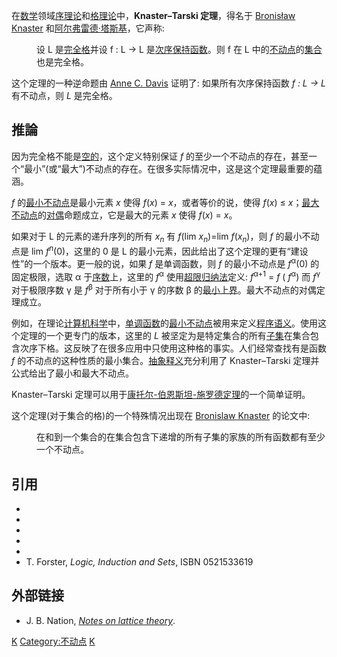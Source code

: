 在[[数学|数学]]领域[[序理论|序理论]]和[[格_(数学)|格理论]]中，'''Knaster–Tarski 定理'''，得名于 [[Bronisław_Knaster|Bronisław Knaster]] 和[[阿尔弗雷德·塔斯基|阿尔弗雷德·塔斯基]]，它声称:

:设 L 是[[完全格|完全格]]并设 f : L → L 是[[单调函数|次序保持]][[函数|函数]]。则 f 在 L 中的[[不动点|不动点]]的[[集合|集合]]也是完全格。

这个定理的一种逆命题由 [[Anne_C._Davis|Anne C. Davis]] 证明了: 如果所有次序保持函数 ''f : L → L'' 有不动点，则 ''L'' 是完全格。

==推論==
因为完全格不能是[[空集|空的]]，这个定义特别保证 ''f'' 的至少一个不动点的存在，甚至一个“最小”(或“最大”)不动点的存在。在很多实际情况中，这是这个定理最重要的蕴涵。

''f'' 的[[最小不动点|最小不动点]]是最小元素 ''x'' 使得 ''f''(''x'') = ''x''，或者等价的说，使得 ''f''(''x'') ≤ ''x''；[[最大不动点|最大不动点]]的[[对偶_(序理论)|对偶]]命题成立，它是最大的元素 ''x'' 使得 ''f''(''x'') = ''x''。

如果对于 L 的元素的递升序列的所有 ''x''<sub>''n''</sub> 有 ''f''(lim ''x''<sub>''n''</sub>)=lim ''f''(''x''<sub>''n''</sub>)，则 ''f'' 的最小不动点是 lim ''f''<sup>''n''</sup>(0)，这里的 0 是 L 的最小元素，因此给出了这个定理的更有“建设性”的一个版本。更一般的说，如果 ''f'' 是单调函数，则 ''f'' 的最小不动点是 ''f''<sup>α</sup>(0) 的固定极限，选取 α 于[[序数|序数]]上，这里的 ''f''<sup>α</sup> 使用[[超限归纳法|超限归纳法]]定义: ''f''<sup>α+1</sup> = ''f'' ( ''f''<sup>α</sup>) 而 ''f''<sup>γ</sup> 对于极限序数 γ 是 ''f''<sup>β</sup> 对于所有小于 γ 的序数 β 的[[最小上界|最小上界]]。最大不动点的对偶定理成立。

例如，在理论[[计算机科学|计算机科学]]中，[[单调函数|单调函数]]的[[最小不动点|最小不动点]]被用来定义[[程序语义|程序语义]]。使用这个定理的一个更专门的版本，这里的 ''L'' 被坚定为是特定集合的所有[[子集|子集]]在集合包含次序下格。这反映了在很多应用中只使用这种格的事实。人们经常查找有是函数 ''f'' 的不动点的这种性质的最小集合。[[抽象释义|抽象释义]]充分利用了 Knaster–Tarski 定理并公式给出了最小和最大不动点。

Knaster–Tarski 定理可以用于[[康托尔-伯恩斯坦-施罗德定理|康托尔-伯恩斯坦-施罗德定理]]的一个简单证明。

这个定理(对于集合的格)的一个特殊情况出现在 [[Bronislaw_Knaster|Bronislaw Knaster]] 的论文中:

:在和到一个集合的在集合包含下递增的所有子集的家族的所有函数都有至少一个不动点。

== 引用 ==
*{{cite journal | author=Alfred Tarski | url=http://projecteuclid.org/Dienst/UI/1.0/Summarize/euclid.pjm/1103044538 | title=A lattice-theoretical fixpoint theorem and its applications | journal=Pacific Journal of Mathematics | volume=5:2 | year=1955 | pages=285–309 }}{{dead link|date=2018年5月 |bot=InternetArchiveBot |fix-attempted=yes }}
*{{cite book | author=Andrzej Granas and James Dugundji | title=Fixed Point Theory | publisher=[[Springer_Science+Business_Media|Springer-Verlag]], New York | year=2003 | id=ISBN 0-387-00173-5}}
*{{cite book | author=M. Kolibiar, A. Legéň, T. Šalát and Š. Znám | title=Algebra a príbuzné disciplíny | publisher=Alfa, Bratislava (in Slovak) | year=1992 | id=ISBN 80-05-00721-3}}
*{{cite journal | author=Anne C. Davis | url=http://projecteuclid.org/Dienst/UI/1.0/Summarize/euclid.pjm/1103044539 | title=A characterization of complete lattices | journal=Pacific J. Math. | year=1955 | volume=5 | pages=311–319 }}{{Dead link|date=2018年7月 |bot=InternetArchiveBot |fix-attempted=no }}
*{{cite journal | author=B. Knaster | title=Un théorème sur les fonctions d'ensembles | journal=Ann. Soc. Polon. Math. | year=1928 | volume=6 | pages=133–134}}
*T. Forster, ''Logic, Induction and Sets'', ISBN 0521533619

==外部链接==
*J. B. Nation, [https://web.archive.org/web/20060210182733/http://bigcheese.math.sc.edu/~mcnulty/alglatvar/ ''Notes on lattice theory''].

[[Category:序理论|K]]
[[Category:不动点|Category:不动点]]
[[Category:数学定理|K]]